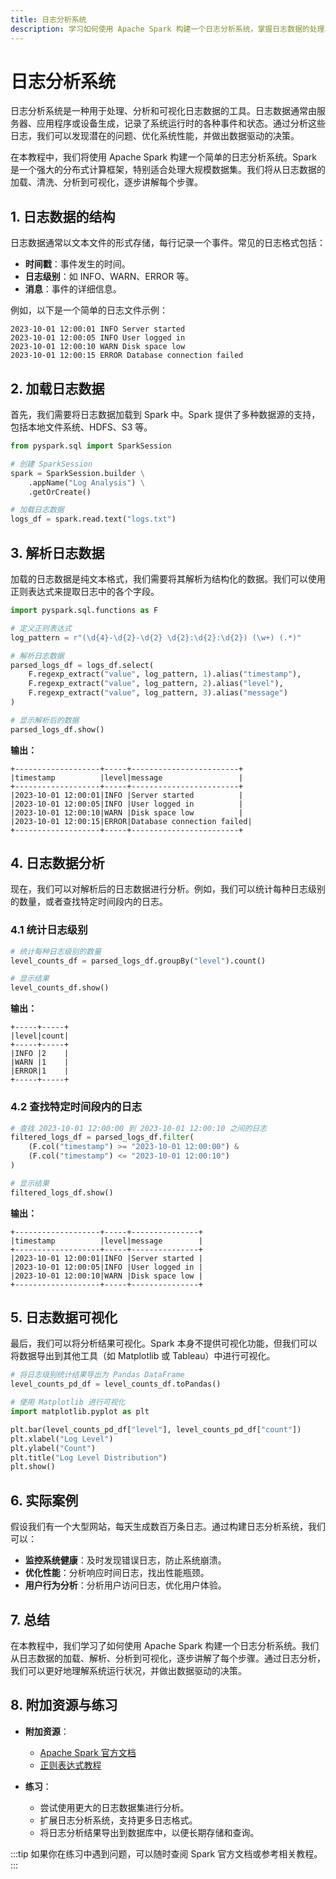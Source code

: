 ```yaml
---
title: 日志分析系统
description: 学习如何使用 Apache Spark 构建一个日志分析系统，掌握日志数据的处理、分析和可视化方法。
---
```


# 日志分析系统

日志分析系统是一种用于处理、分析和可视化日志数据的工具。日志数据通常由服务器、应用程序或设备生成，记录了系统运行时的各种事件和状态。通过分析这些日志，我们可以发现潜在的问题、优化系统性能，并做出数据驱动的决策。

在本教程中，我们将使用 Apache Spark 构建一个简单的日志分析系统。Spark 是一个强大的分布式计算框架，特别适合处理大规模数据集。我们将从日志数据的加载、清洗、分析到可视化，逐步讲解每个步骤。

## 1. 日志数据的结构

日志数据通常以文本文件的形式存储，每行记录一个事件。常见的日志格式包括：

- **时间戳**：事件发生的时间。
- **日志级别**：如 INFO、WARN、ERROR 等。
- **消息**：事件的详细信息。

例如，以下是一个简单的日志文件示例：

```
2023-10-01 12:00:01 INFO Server started
2023-10-01 12:00:05 INFO User logged in
2023-10-01 12:00:10 WARN Disk space low
2023-10-01 12:00:15 ERROR Database connection failed
```

## 2. 加载日志数据

首先，我们需要将日志数据加载到 Spark 中。Spark 提供了多种数据源的支持，包括本地文件系统、HDFS、S3 等。

```python
from pyspark.sql import SparkSession

# 创建 SparkSession
spark = SparkSession.builder \
    .appName("Log Analysis") \
    .getOrCreate()

# 加载日志数据
logs_df = spark.read.text("logs.txt")
```

## 3. 解析日志数据

加载的日志数据是纯文本格式，我们需要将其解析为结构化的数据。我们可以使用正则表达式来提取日志中的各个字段。

```python
import pyspark.sql.functions as F

# 定义正则表达式
log_pattern = r"(\d{4}-\d{2}-\d{2} \d{2}:\d{2}:\d{2}) (\w+) (.*)"

# 解析日志数据
parsed_logs_df = logs_df.select(
    F.regexp_extract("value", log_pattern, 1).alias("timestamp"),
    F.regexp_extract("value", log_pattern, 2).alias("level"),
    F.regexp_extract("value", log_pattern, 3).alias("message")
)

# 显示解析后的数据
parsed_logs_df.show()
```

**输出：**

```
+-------------------+-----+------------------------+
|timestamp          |level|message                 |
+-------------------+-----+------------------------+
|2023-10-01 12:00:01|INFO |Server started          |
|2023-10-01 12:00:05|INFO |User logged in          |
|2023-10-01 12:00:10|WARN |Disk space low          |
|2023-10-01 12:00:15|ERROR|Database connection failed|
+-------------------+-----+------------------------+
```

## 4. 日志数据分析

现在，我们可以对解析后的日志数据进行分析。例如，我们可以统计每种日志级别的数量，或者查找特定时间段内的日志。

### 4.1 统计日志级别

```python
# 统计每种日志级别的数量
level_counts_df = parsed_logs_df.groupBy("level").count()

# 显示结果
level_counts_df.show()
```

**输出：**

```
+-----+-----+
|level|count|
+-----+-----+
|INFO |2    |
|WARN |1    |
|ERROR|1    |
+-----+-----+
```

### 4.2 查找特定时间段内的日志

```python
# 查找 2023-10-01 12:00:00 到 2023-10-01 12:00:10 之间的日志
filtered_logs_df = parsed_logs_df.filter(
    (F.col("timestamp") >= "2023-10-01 12:00:00") &
    (F.col("timestamp") <= "2023-10-01 12:00:10")
)

# 显示结果
filtered_logs_df.show()
```

**输出：**

```
+-------------------+-----+---------------+
|timestamp          |level|message        |
+-------------------+-----+---------------+
|2023-10-01 12:00:01|INFO |Server started |
|2023-10-01 12:00:05|INFO |User logged in |
|2023-10-01 12:00:10|WARN |Disk space low |
+-------------------+-----+---------------+
```

## 5. 日志数据可视化

最后，我们可以将分析结果可视化。Spark 本身不提供可视化功能，但我们可以将数据导出到其他工具（如 Matplotlib 或 Tableau）中进行可视化。

```python
# 将日志级别统计结果导出为 Pandas DataFrame
level_counts_pd_df = level_counts_df.toPandas()

# 使用 Matplotlib 进行可视化
import matplotlib.pyplot as plt

plt.bar(level_counts_pd_df["level"], level_counts_pd_df["count"])
plt.xlabel("Log Level")
plt.ylabel("Count")
plt.title("Log Level Distribution")
plt.show()
```

## 6. 实际案例

假设我们有一个大型网站，每天生成数百万条日志。通过构建日志分析系统，我们可以：

- **监控系统健康**：及时发现错误日志，防止系统崩溃。
- **优化性能**：分析响应时间日志，找出性能瓶颈。
- **用户行为分析**：分析用户访问日志，优化用户体验。

## 7. 总结

在本教程中，我们学习了如何使用 Apache Spark 构建一个日志分析系统。我们从日志数据的加载、解析、分析到可视化，逐步讲解了每个步骤。通过日志分析，我们可以更好地理解系统运行状况，并做出数据驱动的决策。

## 8. 附加资源与练习

- **附加资源**：
  - [Apache Spark 官方文档](https://spark.apache.org/docs/latest/)
  - [正则表达式教程](https://www.regular-expressions.info/)

- **练习**：
  - 尝试使用更大的日志数据集进行分析。
  - 扩展日志分析系统，支持更多日志格式。
  - 将日志分析结果导出到数据库中，以便长期存储和查询。

:::tip
如果你在练习中遇到问题，可以随时查阅 Spark 官方文档或参考相关教程。
:::